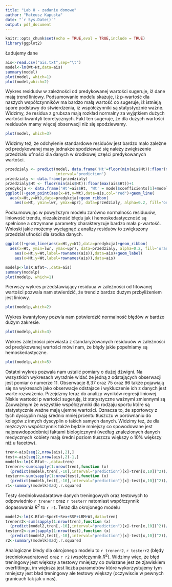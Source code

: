```yaml
---
title: "Lab 8 - zadanie domowe"
author: "Mateusz Kapusta"
date: "`r Sys.Date()`"
output: pdf_document
---
```


```r
knitr::opts_chunk$set(echo = TRUE,eval = TRUE,include = TRUE)
library(ggplot2)
```
\section{Zadanie nr 2}
Ładujemy dane
```r
ais<-read.csv("ais.txt",sep="\t")
model<-lm(Wt~Ht,data=ais)
summary(model)
plot(model, which=1)
plot(model,which=2)
```
Wykres residuów w zależności od predykowanej wartości sugeruje, iż dane mają trend liniowy.
Podsumowanie modelu skazuje, iż p-wartość dla naszych współczynników ma bardzo małą wartość co sugeruje, iż istnieją spore podstawy do stwierdzenia, iż współczynniki są statystycznie ważne. Widzimy, że residua z grubsza mają rozkład normalny za wyjątkiem dużych wartości kwantyli teoretycznych. Fakt ten sugeruje, że dla dużych wartości residuuów mamy więcej obserwacji niż się spodziewamy. 
```r
plot(model, which=3)
```
Widzimy też, że odchylenie standardowe residuów jest bardzo mało zależne od predykowanej masy jednakże spodziewać się należy zwiększenie przedziału ufności dla danych w środkowej części predykowanych wartości.
```r
przedzialy <- predict(model, data.frame('Ht'=floor(min(ais$Ht)):floor(max(ais$Ht))+1),
                      interval='prediction')
przedzialy <- data.frame(przedzialy)
przedzialy$Ht <- floor(min(ais$Ht)):floor(max(ais$Ht))+1
predykcja <- data.frame('Ht'=ais$Ht, 'Wt' = model$coefficients[1]+model$coefficients[2]*ais$Ht)
ggplot()+geom_point(aes(x=Ht,y=Wt),data=ais,col="red")+geom_line(
  aes(x=Ht,y=Wt),data=predykcja)+geom_ribbon(
    aes(x=Ht, ymin=lwr, ymax=upr), data=przedzialy, alpha=0.2, fill='orange')
```
Podsumowując w powyższym modelu zarówno normalnośc residuuów, liniowość trendu, niezależność błędu jak i hemoskedastyczność są spełnione a otrzymane parametry charakteryzuje bardzo mała p-wartość. Wnioski jakie możemy wyciągnąć z analizy residuów to zwiększony przedział ufności dla środka danych.
\section{Zadanie nr 3}
```r
ggplot()+geom_line(aes(x=Ht,y=Wt),data=predykcja)+geom_ribbon(
  aes(x=Ht, ymin=lwr, ymax=upr), data=przedzialy, alpha=0.2, fill='orange')+geom_text(
    aes(x=Ht,y=Wt,label=rownames(ais)),data=ais)+geom_label(
    aes(x=Ht,y=Wt,label=rownames(ais)),data=ais)
```
\section{Zadanie nr 4}
```r
modelp<-lm(X.Bfat~.,data=ais)
summary(modelp)
plot(modelp, which=1)
```
Pierwszy wykres przedstawiający residuua w zależności od fitowanej wartości pozwala nam stwierdzić, że trend z bardzo dużym przbyliżeniem jest liniowy. 
```r
plot(modelp,which=2)
```
Wykres kwantylowy pozwla nam potwierdzić normalność błędów w bardzo dużym zakresie.
```r
plot(modelp,which=3)
```
Wykres zależności pierwiasta z standaryzowanych residuuów w zależności od predykowanej wartości mówi nam, że błędy jakie popełniamy są hemoskedastyczne.
```r
plot(modelp,which=5)
```
Ostatni wykres pozwala nam ustalić pomiary o dużej dźwigni. Na wszystkich wykresach wyraźnie widać że jedną z odstających obserwacji jest pomiar o numerze 11. Obserwacje 8,37 oraz 75 oraz 96 także pojawiają się na wykresach jako obserwacje odstajace i wykluczenie ich z danych jest warte rozważenia. 
Przejdzmy teraz do analizy wyników regresji liniowej. Niskie wartości p wartości sugerują, iż statystyczne ważnymi zmiennymi są
\begin{enumerate}
\item Płeć
\item Dyscyplina sportu jeżeli jest to
\begin{itemize}
\item Pływanie
\item Bieg na 400 m
\item Sprint
\item Field?
\end{itemize}
\item waga
\item chuda masa ciała
\item suma grubości skóry
\end{enumerate}
Zauważmym że wszystkie współczynniki dla rodzaju sportu które są statystycznie ważne mają ujemne wartości. Oznacza to, że sportowcy z tych dyscyplin mają średnio mniej prcentu tłuszczu w porównaniu do kolegów z innych dyscyplin o takich samych danych. Widzimy też, że dla mężczyzn współczynnik także będzie mniejszy co spowodowane jest najprawdopodobniej faktami biologicznymi (według znalezionych danych medycznych kobiety mają średni poziom tłuszczu większy o $10\%$ większy niż u facetów).
\section{Zadanie nr 6}
```r
tren<-ais[seq(2,nrow(ais),2),]
test<-ais[seq(2,nrow(ais),2)-1,]
modelk<-lm(X.Bfat~.,data=tren)
trenerr<-sum(sapply(1:nrow(tren),function (x) 
  (predict(modelk,tren[,-10],interval="prediction")[x]-tren[x,10])^2))/(nrow(tren))
testerr<-sum(sapply(1:nrow(test),function (x) 
  (predict(modelk,test[,-10],interval="prediction")[x]-test[x,10])^2))/(nrow(test))
r1<-summary(modelk)$adj.r.squared
```
Testy średniokwadaratowe danych treningowych oraz testowych to odpowiednio `r trenerr` oraz `r testerr` natomiast współczynnik dopasowania $R^2$ to `r r1`.
Teraz dla okrojonego modelu
```r
model2<-lm(X.Bfat~Sport+Sex+SSF+LBM+Wt,data=tren)
trenerr2<-sum(sapply(1:nrow(tren),function (x) 
  (predict(model2,tren[,-10],interval="prediction")[x]-tren[x,10])^2))/(nrow(tren))
testerr2<-sum(sapply(1:nrow(test),function (x) 
  (predict(model2,test[,-10],interval="prediction")[x]-test[x,10])^2))/(nrow(test))
r2<-summary(modelk)$adj.r.squared

```
Analogiczne błedy dla okrojonego modelu to `r trenerr2`, `r testerr2` (błędy średniokwadratowe) oraz `r r2` (współczynnik $R^2$). Widzimy więc, że błęd treningowy jest większy a testowy mniejszy co zwiazane jest ze zjawiskiem overfittingu, im większa jest liczba parametrów które wykorzystujemy tym mniejszy jest bład treningowy ale testowy większy (oczywiscie w pewnych granicach tak jak u nas).